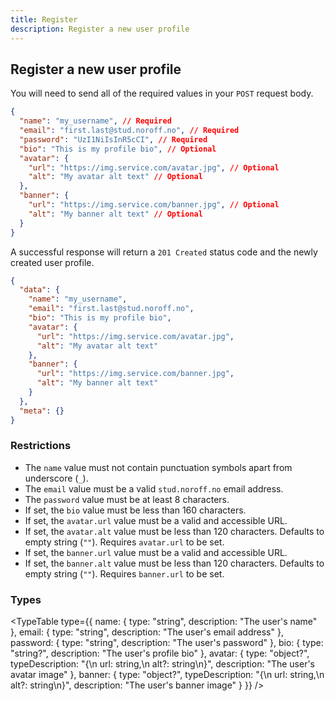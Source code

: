 ```yaml
---
title: Register
description: Register a new user profile
---
```


## Register a new user profile

<EndpointDetails method="POST" path="/auth/register" />

You will need to send all of the required values in your `POST` request body.

```json title="Request"
{
  "name": "my_username", // Required
  "email": "first.last@stud.noroff.no", // Required
  "password": "UzI1NiIsInR5cCI", // Required
  "bio": "This is my profile bio", // Optional
  "avatar": {
    "url": "https://img.service.com/avatar.jpg", // Optional
    "alt": "My avatar alt text" // Optional
  },
  "banner": {
    "url": "https://img.service.com/banner.jpg", // Optional
    "alt": "My banner alt text" // Optional
  }
}
```

A successful response will return a `201 Created` status code and the newly created user profile.

```json title="Response"
{
  "data": {
    "name": "my_username",
    "email": "first.last@stud.noroff.no",
    "bio": "This is my profile bio",
    "avatar": {
      "url": "https://img.service.com/avatar.jpg",
      "alt": "My avatar alt text"
    },
    "banner": {
      "url": "https://img.service.com/banner.jpg",
      "alt": "My banner alt text"
    }
  },
  "meta": {}
}
```

### Restrictions

- The `name` value must not contain punctuation symbols apart from underscore (`_`).
- The `email` value must be a valid `stud.noroff.no` email address.
- The `password` value must be at least 8 characters.
- If set, the `bio` value must be less than 160 characters.
- If set, the `avatar.url` value must be a valid and accessible URL.
- If set, the `avatar.alt` value must be less than 120 characters. Defaults to empty string (`""`). Requires `avatar.url` to be set.
- If set, the `banner.url` value must be a valid and accessible URL.
- If set, the `banner.alt` value must be less than 120 characters. Defaults to empty string (`""`). Requires `banner.url` to be set.

### Types

<TypeTable
  type={{
    name: { type: "string", description: "The user's name" },
    email: { type: "string", description: "The user's email address" },
    password: { type: "string", description: "The user's password" },
    bio: { type: "string?", description: "The user's profile bio" },
    avatar: {
      type: "object?",
      typeDescription: "{\n  url: string,\n  alt?: string\n}",
      description: "The user's avatar image"
    },
    banner: {
      type: "object?",
      typeDescription: "{\n  url: string,\n  alt?: string\n}",
      description: "The user's banner image"
    }
  }}
/>
